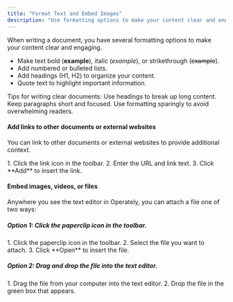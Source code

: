 ```yaml
---
title: "Format Text and Embed Images"
description: "Use formatting options to make your content clear and engaging."
---
```



When writing a document, you have several formatting options to make your content 
clear and engaging.

- Make text bold (**example**), italic (*example*), or strikethrough (~~example~~).
- Add numbered or bulleted lists.
- Add headings (H1, H2) to organize your content.
- Quote text to highlight important information.

Tips for writing clear documents: Use headings to break up long content. 
Keep paragraphs short and focused. Use formatting sparingly to avoid 
overwhelming readers.

#### Add links to other documents or external websites

You can link to other documents or external websites to provide additional context.

<Steps>
1. Click the link icon in the toolbar.
2. Enter the URL and link text.
3. Click **Add** to insert the link.
</Steps>

#### Embed images, videos, or files

Anywhere you see the text editor in Operately, you can attach a file one of two ways:

##### Option 1: Click the paperclip icon in the toolbar.

<Steps>
1. Click the paperclip icon in the toolbar.
2. Select the file you want to attach.
3. Click **Open** to insert the file.
</Steps>

##### Option 2: Drag and drop the file into the text editor.

<Steps>
1. Drag the file from your computer into the text editor.
2. Drop the file in the green box that appears.
</Steps>
